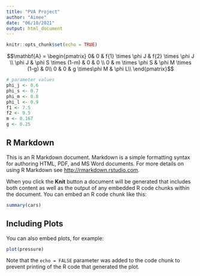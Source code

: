 ```yaml
---
title: "PVA Project"
author: "Aimee"
date: "06/10/2021"
output: html_document
---
```


```r
knitr::opts_chunk$set(echo = TRUE)
```

$$\mathbf{A} = \begin{pmatrix}
  0& 0 & f{1} \times \phi J  & f{2} \times \phi J \\ 
  \phi J & \phi S \times (1-m) & 0 & 0 \\
 0 &  m \times \phi S & \phi M \times (1-g) & 0\\
  0 & 0 & g \times\phi M & \phi L\\
  \end{pmatrix}$$
```r
# parameter values
phi_j <- 0.6
phi_s <- 0.7
phi_m <- 0.8
phi_l <- 0.9
f1 <- 7.5
f2 <- 9.5
m <- 0.167
g <- 0.25

```

## R Markdown

This is an R Markdown document. Markdown is a simple formatting syntax for authoring HTML, PDF, and MS Word documents. For more details on using R Markdown see <http://rmarkdown.rstudio.com>.

When you click the **Knit** button a document will be generated that includes both content as well as the output of any embedded R code chunks within the document. You can embed an R code chunk like this:

```r
summary(cars)
```

## Including Plots

You can also embed plots, for example:

```r
plot(pressure)
```

Note that the `echo = FALSE` parameter was added to the code chunk to prevent printing of the R code that generated the plot.
